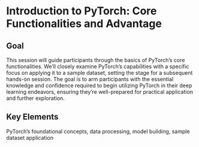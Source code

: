 # Introduction to PyTorch: Core Functionalities and Advantage

## Goal {.unnumbered}
 This session will guide participants through the basics of PyTorch's core functionalities. We'll closely examine PyTorch's capabilities with a specific focus on applying it to a sample dataset, setting the stage for a subsequent hands-on session. The goal is to arm participants with the essential knowledge and confidence required to begin utilizing PyTorch in their deep learning endeavors, ensuring they're well-prepared for practical application and further exploration.

## Key Elements {.unnumbered}
PyTorch's foundational concepts, data processing, model building, sample dataset application

